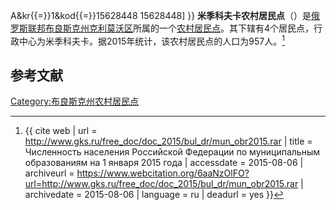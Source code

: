 {{Infobox Settlement
| official_name = 米季科夫卡农村居民点
| native_name = Митьковское сельское поселение
| settlement_type = [[农村居民点|农村居民点]]
| subdivision_type = [[国家|国家]]
| subdivision_type1 = [[州_(俄罗斯)|州]]
| subdivision_type2 = [[区_(苏联)|区]]
| subdivision_name = {{RUS}}
| subdivision_name1 = [[布良斯克州|布良斯克州]]
| subdivision_name2 = [[克利莫沃区|克利莫沃区]]
| seat_type = 行政中心
| seat = 米季科夫卡
| population_as_of=2015
| population_footnotes = <ref name=stat />
| population_total = 957
| coordinates_display = inline,title
| latd =  | latm =  | lats =  | latNS = N
| longd =  | longm =  | longs =  | longEW = E
| timezone = [[莫斯科时间|MSK]]
| utc_offset = +3
| blank_name = [[俄罗斯市政土地区划代码|OKTMO编码]]
| blank_info = [http://classif.spb.ru/classificators/view/tma.php?st{{=}}A&kr{{=}}1&kod{{=}}15628448 15628448]
}}
'''米季科夫卡农村居民点'''（{{lang-ru|Митьковское сельское поселение}}）是[[俄罗斯联邦|俄罗斯联邦]][[布良斯克州|布良斯克州]][[克利莫沃区|克利莫沃区]]所属的一个[[农村居民点|农村居民点]]。其下辖有4个居民点，行政中心为米季科夫卡。据2015年统计，该农村居民点的人口为957人。<ref name=stat>{{ cite web | url = http://www.gks.ru/free_doc/doc_2015/bul_dr/mun_obr2015.rar | title = Численность населения Российской Федерации по муниципальным образованиям на 1 января 2015 года | accessdate = 2015-08-06 | archiveurl = https://www.webcitation.org/6aaNzOlFO?url=http://www.gks.ru/free_doc/doc_2015/bul_dr/mun_obr2015.rar | archivedate = 2015-08-06 | language = ru | deadurl = yes }}</ref>

== 参考文献 ==
{{reflist}}

{{Russia-stub}}

[[Category:布良斯克州农村居民点|Category:布良斯克州农村居民点]]